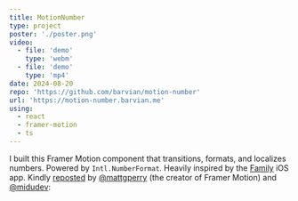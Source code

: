 ```yaml
---
title: MotionNumber
type: project
poster: './poster.png'
video:
  - file: 'demo'
    type: 'webm'
  - file: 'demo'
    type: 'mp4'
date: 2024-08-20
repo: 'https://github.com/barvian/motion-number'
url: 'https://motion-number.barvian.me'
using:
  - react
  - framer-motion
  - ts
---
```



I built this Framer Motion component that transitions, formats, and localizes numbers. Powered by `Intl.NumberFormat`.
Heavily inspired by the [Family](https://family.co) iOS app. Kindly [reposted](https://x.com/MBarvian/status/1825914359924797515/retweets) by [@mattgperry](https://x.com/mattgperry) (the creator of Framer Motion) and [@midudev](https://x.com/midudev):

<Tweet id="1825914359924797515" />
<Tweet id="1826632819092676633" />
